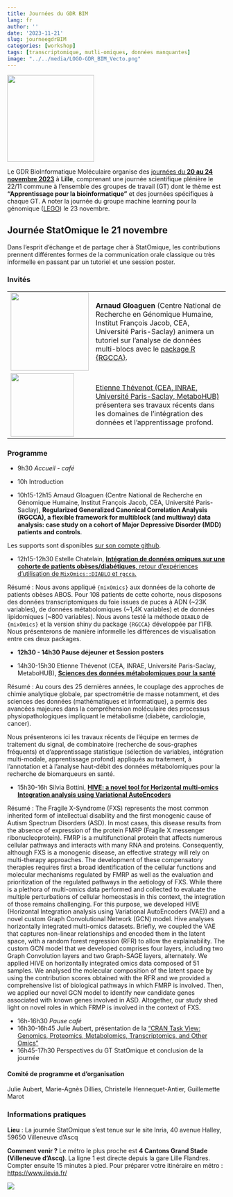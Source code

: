 ```yaml
---
title: Journées du GDR BIM
lang: fr
author: ''
date: '2023-11-21'
slug: journeegdrBIM
categories: [workshop]
tags: [transcriptomique, mutli-omiques, données manquantes]
image: "../../media/LOGO-GDR_BIM_Vecto.png"
---
```


<img src="../../../../media/LOGO-GDR_BIM_Vecto.png" width="200"/>

Le GDR BioInformatique Moléculaire organise des [journées du **20 au 24 novembre 2023**](https://www.gdr-bim.cnrs.fr/journees-du-gdr-bim-2023/) à **Lille**, comprenant une journée scientifique plénière le 22/11 commune à l'ensemble des groupes de travail (GT) dont le thème est **"Apprentissage pour la bioinformatique"** et des journées spécifiques à chaque GT. A noter la journée du groupe machine learning pour la génomique ([LEGO](https://gt-lego.cnrs.fr/)) le 23 novembre.

## Journée StatOmique le 21 novembre

Dans l'esprit d'échange et de partage cher à StatOmique, les contributions prennent différentes formes de la communication orale classique ou très informelle en passant par un tutoriel et une session poster.

### Invités

+--------------------------------------------------------------------------+----------------------------------------------------------------------------------------------------------------------------------------------------------------------------------------------------------------------------------------------------------------+
| ![](/media/2023-gdrBiM/arnaudgloaguen.png){fig-align="left" width="180"} | **Arnaud Gloaguen** (Centre National de Recherche en Génomique Humaine, Institut François Jacob, CEA, Université Paris-Saclay) animera un tutoriel sur l'analyse de données multi-blocs avec le [package R {RGCCA}](https://cran.r-project.org/package=RGCCA). |
+--------------------------------------------------------------------------+----------------------------------------------------------------------------------------------------------------------------------------------------------------------------------------------------------------------------------------------------------------+
| ![](/media/2023-gdrBiM/etiennethevenot.png){width="146"}                 | [Etienne Thévenot (CEA, INRAE, Université Paris-Saclay, MetaboHUB)](https://odisce.github.io/index.html) présentera ses travaux récents dans les domaines de l'intégration des données et l'apprentissage profond.                                             |
+--------------------------------------------------------------------------+----------------------------------------------------------------------------------------------------------------------------------------------------------------------------------------------------------------------------------------------------------------+

### Programme

-   9h30 *Accueil - café*

-   10h Introduction

-   10h15-12h15 Arnaud Gloaguen (Centre National de Recherche en Génomique Humaine, Institut François Jacob, CEA, Université Paris-Saclay), **Regularized Generalized Canonical Correlation Analysis (RGCCA), a flexible framework for multiblock (and multiway) data analysis: case study on a cohort of Major Depressive Disorder (MDD) patients and controls**.

::: {.callout-note appearance="simple" icon="false"}
Les supports sont disponibles [sur son compte github](https://github.com/AGloaguen/RGCCA4Statomique).
:::

-   12h15-12h30 Estelle Chatelain, [**Intégration de données omiques sur une cohorte de patients obèses/diabétiques**, retour d'expériences d'utilisation de `MixOmics::DIABLO` et `rgcca`.](../../media/2023-gdrBiM/presentation-Chatelain.pdf)

::: {.callout-note appearance="simple" icon="false"}
Résumé : Nous avons appliqué `{mixOmics}` aux données de la cohorte de patients obèses ABOS. Pour 108 patients de cette cohorte, nous disposons des données transcriptomiques du foie issues de puces à ADN (\~23K variables), de données métabolomiques (\~1,4K variables) et de données lipidomiques (\~800 variables). Nous avons testé la méthode `DIABLO` de `{mixOmics}` et la version shiny du package `{RGCCA}` développée par l'IFB. Nous présenterons de manière informelle les différences de visualisation entre ces deux packages.
:::

-   **12h30 - 14h30 Pause déjeuner et Session posters**

<!-- -->

-   14h30-15h30 Etienne Thévenot (CEA, INRAE, Université Paris-Saclay, MetaboHUB), [**Sciences des données métabolomiques pour la santé**](../../media/2023-gdrBiM/presentation-Thevenot.pdf)

::: {.callout-note appearance="simple" icon="false"}
Résumé : Au cours des 25 dernières années, le couplage des approches de chimie analytique globale, par spectrométrie de masse notamment, et des sciences des données (mathématiques et informatique), a permis des avancées majeures dans la compréhension moléculaire des processus physiopathologiques impliquant le métabolisme (diabète, cardiologie, cancer).

Nous présenterons ici les travaux récents de l'équipe en termes de traitement du signal, de combinatoire (recherche de sous-graphes fréquents) et d'apprentissage statistique (sélection de variables, intégration multi-modale, apprentissage profond) appliqués au traitement, à l'annotation et à l'analyse haut-débit des données métabolomiques pour la recherche de biomarqueurs en santé.
:::

-   15h30-16h Silvia Bottini, [**HIVE: a novel tool for Horizontal multi-omics Integration analysis using Variational AutoEncoders**](../../media/2023-gdrBiM/presentation-Bottini.pdf)

::: {.callout-note appearance="simple" icon="false"}
Résumé : The Fragile X-Syndrome (FXS) represents the most common inherited form of intellectual disability and the first monogenic cause of Autism Spectrum Disorders (ASD). In most cases, this disease results from the absence of expression of the protein FMRP (Fragile X messenger ribonucleoprotein). FMRP is a multifunctional protein that affects numerous cellular pathways and interacts with many RNA and proteins. Consequently, although FXS is a monogenic disease, an effective strategy will rely on multi-therapy approaches. The development of these compensatory therapies requires first a broad identification of the cellular functions and molecular mechanisms regulated by FMRP as well as the evaluation and prioritization of the regulated pathways in the aetiology of FXS. While there is a plethora of multi-omics data performed and collected to evaluate the multiple perturbations of cellular homeostasis in this context, the integration of those remains challenging. For this purpose, we developed HIVE (Horizontal Integration analysis using Variational AutoEncoders (VAE)) and a novel custom Graph Convolutional Network (GCN) model. Hive analyses horizontally integrated multi-omics datasets. Briefly, we coupled the VAE that captures non-linear relationships and encoded them in the latent space, with a random forest regression (RFR) to allow the explainability. The custom GCN model that we developed comprises four layers, including two Graph Convolution layers and two Graph-SAGE layers, alternately. We applied HIVE on horizontally integrated omics data composed of 51 samples. We analysed the molecular composition of the latent space by using the contribution scores obtained with the RFR and we provided a comprehensive list of biological pathways in which FMRP is involved. Then, we applied our novel GCN model to identify new candidate genes associated with known genes involved in ASD. Altogether, our study shed light on novel roles in which FRMP is involved in the context of FXS.
:::

-   16h-16h30 *Pause café*
-   16h30-16h45 Julie Aubert, présentation de la ["CRAN Task View: Genomics, Proteomics, Metabolomics, Transcriptomics, and Other Omics"](https://cran.r-project.org/web/views/Omics.html)
-   16h45-17h30 Perspectives du GT StatOmique et conclusion de la journée

#### Comité de programme et d'organisation

Julie Aubert, Marie-Agnès Dillies, Christelle Hennequet-Antier, Guillemette Marot

### Informations pratiques

::: {.callout-caution appearance="simple" icon="false"}
**Lieu** : La journée StatOmique s'est tenue sur le site Inria, 40 avenue Halley, 59650 Villeneuve d'Ascq

**Comment venir ?** Le métro le plus proche est **4 Cantons Grand Stade (Villeneuve d'Ascq)**. La ligne 1 est directe depuis la gare Lille Flandres. Compter ensuite 15 minutes à pied. Pour préparer votre itinéraire en métro : <https://www.ilevia.fr/>

![](/media/2023-gdrBiM/plan_%20acces_Inria.png)
:::
